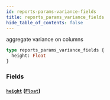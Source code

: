 ```yaml
---
id: reports-params-variance-fields
title: reports_params_variance_fields
hide_table_of_contents: false
---
```


aggregate variance on columns

```graphql
type reports_params_variance_fields {
  height: Float
}
```

### Fields

#### [`height`](#) ([`Float`](../scalars/float))
